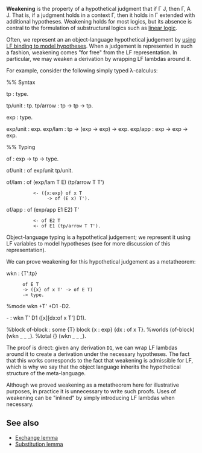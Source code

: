 '''Weakening''' is the property of a hypothetical judgment that if Γ {{vdash}} J, then Γ, A {{vdash}} J. That is, if a judgment holds in a context Γ, then it holds in Γ extended with additional hypotheses. Weakening holds for most logics, but its absence is central to the formulation of substructural logics such as [[linear logic]].

Often, we represent an an object-language hypothetical judgement by [[higher-order judgements|using LF binding to model hypotheses]].  When a judgement is represented in such a fashion, weakening comes "for free" from the LF representation.  In particular, we may weaken a derivation by wrapping LF lambdas around it.

For example, consider the following simply typed λ-calculus:

<twelf>
%% Syntax

tp : type.
 
tp/unit  : tp.
tp/arrow : tp -> tp -> tp.
 
exp : type.
 
exp/unit : exp.
exp/lam  : tp -> (exp -> exp) -> exp.
exp/app  : exp -> exp -> exp.


%% Typing 

of : exp -> tp -> type.
 
of/unit : of exp/unit tp/unit.
 
of/lam  : of (exp/lam T E) (tp/arrow T T')
           <- ({x:exp} of x T
                -> of (E x) T').
 
of/app  : of (exp/app E1 E2) T'
           <- of E2 T
           <- of E1 (tp/arrow T T').
</twelf> 

Object-language typing is a hypothetical judgement; we represent it using LF variables to model hypotheses (see {{proving|title=Representing the judgements of the STLC}} for more discussion of this representation).  

We can prove weakening for this hypothetical judgement as a metatheorem: 

<twelf check="true"> 
wkn : {T':tp}
       of E T
       -> ({x} of x T' -> of E T)
       -> type.
%mode wkn +T' +D1 -D2.

- : wkn T' D1 ([x][dx:of x T'] D1).

%block of-block : some {T} block {x : exp} {dx : of x T}.
%worlds (of-block) (wkn _ _ _).
%total {} (wkn _ _ _). 
</twelf>

The proof is direct: given any derivation <tt>D1</tt>, we can wrap LF lambdas around it to create a derivation under the necessary hypotheses.  The fact that this works corresponds to the fact that weakening is admissible for LF, which is why we say that the object language inherits the hypothetical structure of the meta-language.  

Although we proved weakening as a metatheorem here for illustrative purposes, in practice it is unnecessary to write such proofs. Uses of weakening can be "inlined" by simply introducing LF lambdas when necessary.

{{needs|example of using weakening in another proof.}}

== See also ==

* [[Exchange lemma]]
* [[Substitution lemma]]

{{tutorial}}